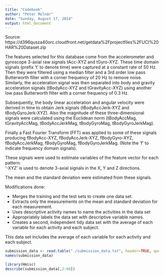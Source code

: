 ```yaml
---
title: "Codebook"
author: "Péter Molnár"
date: "Sunday, August 17, 2014"
output: html_document
---
```

Source: https://d396qusza40orc.cloudfront.net/getdata%2Fprojectfiles%2FUCI%20HAR%20Dataset.zip

The features selected for this database come from the accelerometer and gyroscope 3-axial raw signals tAcc-XYZ and tGyro-XYZ. These time domain signals (prefix 't' to denote time) were captured at a constant rate of 50 Hz. Then they were filtered using a median filter and a 3rd order low pass Butterworth filter with a corner frequency of 20 Hz to remove noise. Similarly, the acceleration signal was then separated into body and gravity acceleration signals (tBodyAcc-XYZ and tGravityAcc-XYZ) using another low pass Butterworth filter with a corner frequency of 0.3 Hz. 

Subsequently, the body linear acceleration and angular velocity were derived in time to obtain Jerk signals (tBodyAccJerk-XYZ and tBodyGyroJerk-XYZ). Also the magnitude of these three-dimensional signals were calculated using the Euclidean norm (tBodyAccMag, tGravityAccMag, tBodyAccJerkMag, tBodyGyroMag, tBodyGyroJerkMag). 

Finally a Fast Fourier Transform (FFT) was applied to some of these signals producing fBodyAcc-XYZ, fBodyAccJerk-XYZ, fBodyGyro-XYZ, fBodyAccJerkMag, fBodyGyroMag, fBodyGyroJerkMag. (Note the 'f' to indicate frequency domain signals). 

These signals were used to estimate variables of the feature vector for each pattern:  
'-XYZ' is used to denote 3-axial signals in the X, Y and Z directions.

The mean and the standard deviation were estimated from these signals.

Modifications done:

- Merges the training and the test sets to create one data set.
- Extracts only the measurements on the mean and standard deviation for each measurement.
- Uses descriptive activity names to name the activities in the data set
- Appropriately labels the data set with descriptive variable names.
- Creates a second, independent tidy data set with the average of each variable for each activity and each subject.

This data set includes the average of each variable for each activity and each subject.

```r
submission_data <- read.table("./submission_data.txt", header=TRUE, quote="\"")
names(submission_data)
```


```r
library(Hmisc)
describe(submission_data[,2:68])
```



